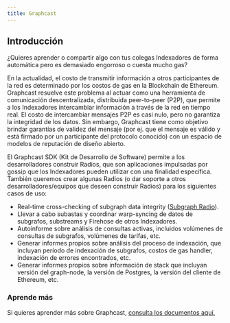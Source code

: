 ```yaml
---
title: Graphcast
---
```


## Introducción

¿Quieres aprender o compartir algo con tus colegas Indexadores de forma automática pero es demasiado engorroso o cuesta mucho gas?

En la actualidad, el costo de transmitir información a otros participantes de la red es determinado por los costos de gas en la Blockchain de Ethereum. Graphcast resuelve este problema al actuar como una herramienta de comunicación descentralizada, distribuida peer-to-peer (P2P), que permite a los Indexadores intercambiar información a través de la red en tiempo real. El costo de intercambiar mensajes P2P es casi nulo, pero no garantiza la integridad de los datos. Sin embargo, Graphcast tiene como objetivo brindar garantías de validez del mensaje (por ej. que el mensaje es válido y está firmado por un participante del protocolo conocido) con un espacio de modelos de reputación de diseño abierto.

El Graphcast SDK (Kit de Desarrollo de Software) permite a los desarrolladores construir Radios, que son aplicaciones impulsadas por gossip que los Indexadores pueden utilizar con una finalidad específica. También queremos crear algunas Radios (o dar soporte a otros desarrolladores/equipos que deseen construir Radios) para los siguientes casos de uso:

-   Real-time cross-checking of subgraph data integrity ([Subgraph Radio](https://docs.graphops.xyz/graphcast/radios/subgraph-radio)).
-   Llevar a cabo subastas y coordinar warp-syncing de datos de subgrafos, substreams y Firehose de otros Indexadores.
-   Autoinforme sobre análisis de consultas activas, incluidos volúmenes de consultas de subgrafos, volúmenes de tarifas, etc.
-   Generar informes propios sobre análisis del proceso de indexación, que incluyan período de indexación de subgrafos, costos de gas handler, indexación de errores encontrados, etc.
-   Generar informes propios sobre información de stack que incluyan versión del graph-node, la versión de Postgres, la versión del cliente de Ethereum, etc.

### Aprende más

Si quieres aprender más sobre Graphcast, [consulta los documentos aquí.](https://docs.graphops.xyz/graphcast/intro)
